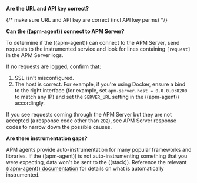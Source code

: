 
**Are the URL and API key correct?**

{/* make sure URL and API key are correct (incl API key perms) */}

**Can the ((apm-agent)) connect to APM Server?**

To determine if the ((apm-agent)) can connect to the APM Server, send requests to the instrumented service and look for lines
containing `[request]` in the APM Server logs.

If no requests are logged, confirm that:

1. SSL isn't misconfigured.
1. The host is correct. For example, if you're using Docker, ensure a bind to the right interface (for example, set
    `apm-server.host = 0.0.0.0:8200` to match any IP) and set the `SERVER_URL` setting in the ((apm-agent)) accordingly.

If you see requests coming through the APM Server but they are not accepted (a response code other than `202`),
see <DocLink id="serverlessObservabilityApmTroubleshooting" section="common-repsonse-codes">APM Server response codes</DocLink> to narrow down the possible causes.

**Are there instrumentation gaps?**

APM agents provide auto-instrumentation for many popular frameworks and libraries.
If the ((apm-agent)) is not auto-instrumenting something that you were expecting, data won't be sent to the ((stack)).
Reference the relevant [((apm-agent)) documentation](((apm-agents-ref))/index.html) for details on what is automatically instrumented.